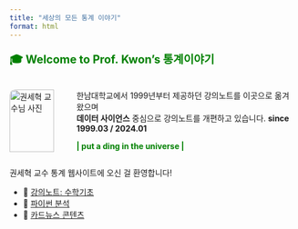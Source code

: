 ```yaml
---
title: "세상의 모든 통계 이야기"
format: html
---
```


<div style="color:green; font-size: 1.4em; font-weight: bold;">
🎓 Welcome to Prof. Kwon's 통계이야기
</div>

:::{.columns}

::: {.column width="20%"}
<img src="/images/myself.png" alt="권세혁 교수님 사진"  
     style="border-radius: 10px; width: 90%; margin-right: 1rem;">
:::

::: {.column width="80%"}

한남대학교에서 1999년부터 제공하던 강의노트를 이곳으로 옮겨 왔으며  
**데이터 사이언스** 중심으로 강의노트를 개편하고 있습니다. **since 1999.03 / 2024.01**

<div style="color:green; font-size: 1.em; font-weight:bold;">
\| put a ding in the universe |
</div>

:::

:::

권세혁 교수 통계 웹사이트에 오신 걸 환영합니다!

- 📘 [강의노트: 수학기초](notes/math/index.qmd)
- 🐍 [파이썬 분석](python/analysis.ipynb)
- 📰 [카드뉴스 콘텐츠](cards/news01.qmd)
